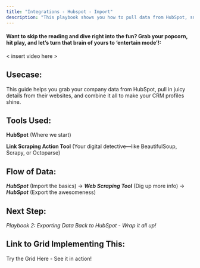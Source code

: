 ```yaml
---
title: "Integrations - Hubspot - Import"
description: "This playbook shows you how to pull data from HubSpot, snag extra details from company websites, and merge everything into one awesome, enriched dataset."
---
```


#### Want to skip the reading and dive right into the fun? Grab your popcorn, hit play, and let’s turn that brain of yours to ‘entertain mode’!:

\< insert video here >

## Usecase:

This guide helps you grab your company data from HubSpot, pull in juicy details from their websites, and combine it all to make your CRM profiles shine.

## Tools Used:

**HubSpot** (Where we start)

**Link Scraping Action Tool** (Your digital detective—like BeautifulSoup, Scrapy, or Octoparse)

## Flow of Data:

***HubSpot*** (Import the basics) → ***Web Scraping Tool*** (Dig up more info) → ***HubSpot*** (Export the awesomeness)

## Next Step:

*Playbook 2: Exporting Data Back to HubSpot - Wrap it all up!*

## Link to Grid Implementing This:

Try the Grid Here - See it in action!